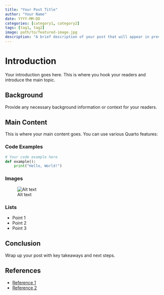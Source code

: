 ```yaml
---
title: "Your Post Title"
author: "Your Name"
date: YYYY-MM-DD
categories: [category1, category2]
tags: [tag1, tag2]
image: path/to/featured-image.jpg
description: "A brief description of your post that will appear in previews and search results"
---
```


# Introduction

Your introduction goes here. This is where you hook your readers and introduce the main topic.

## Background

Provide any necessary background information or context for your readers.

## Main Content

This is where your main content goes. You can use various Quarto features:

### Code Examples

```python
# Your code example here
def example():
    print("Hello, World!")
```

### Images

![Alt text](path/to/image.jpg)

### Lists

- Point 1
- Point 2
- Point 3

## Conclusion

Wrap up your post with key takeaways and next steps.

## References

- [Reference 1](link)
- [Reference 2](link) 